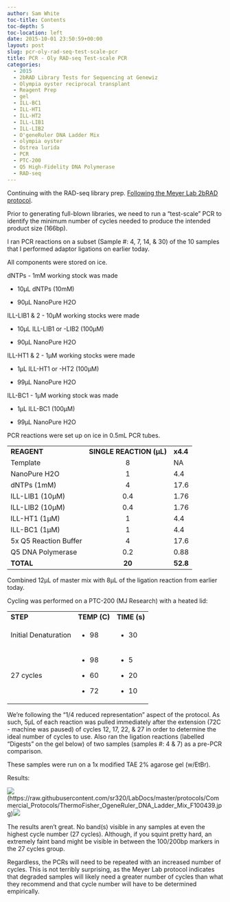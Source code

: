 ```yaml
---
author: Sam White
toc-title: Contents
toc-depth: 5
toc-location: left
date: 2015-10-01 23:50:59+00:00
layout: post
slug: pcr-oly-rad-seq-test-scale-pcr
title: PCR - Oly RAD-seq Test-scale PCR
categories:
  - 2015
  - 2bRAD Library Tests for Sequencing at Genewiz
  - Olympia oyster reciprocal transplant
  - Reagent Prep
  - gel
  - ILL-BC1
  - ILL-HT1
  - ILL-HT2
  - ILL-LIB1
  - ILL-LIB2
  - O'geneRuler DNA Ladder Mix
  - olympia oyster
  - Ostrea lurida
  - PCR
  - PTC-200
  - Q5 High-Fidelity DNA Polymerase
  - RAD-seq
---
```


Continuing with the RAD-seq library prep. [Following the Meyer Lab 2bRAD protocol](https://github.com/sr320/LabDocs/blob/master/protocols/External_Protocols/2bRAD_11Aug2015.pdf).

Prior to generating full-blown libraries, we need to run a "test-scale" PCR to identify the minimum number of cycles needed to produce the intended product size (166bp).

I ran PCR reactions on a subset (Sample #: 4, 7, 14, & 30) of the 10 samples that I performed adaptor ligations on earlier today.

All components were stored on ice.

dNTPs - 1mM working stock was made




    
  * 10μL dNTPs (10mM)

    
  * 90μL NanoPure H2O





ILL-LIB1 & 2 - 10μM working stocks were made


    
  * 10μL ILL-LIB1 or -LIB2 (100μM)

    
  * 90μL NanoPure H2O





ILL-HT1 & 2 - 1μM working stocks were made


    
  * 1μL ILL-HT1 or -HT2 (100μM)

    
  * 99μL NanoPure H2O





ILL-BC1 - 1μM working stock was made


    
  * 1μL ILL-BC1 (100μM)

    
  * 99μL NanoPure H2O





PCR reactions were set up on ice in 0.5mL PCR tubes.

<table >
<tbody >
<tr >

<td >**REAGENT**
</td>

<td >**SINGLE REACTION (μL)**
</td>

<td >**x4.4**
</td>
</tr>
<tr >

<td >Template
</td>

<td style="text-align: center;" >8
</td>

<td >NA
</td>
</tr>
<tr >

<td >NanoPure H2O
</td>

<td style="text-align: center;" >1
</td>

<td >4.4
</td>
</tr>
<tr >

<td >dNTPs (1mM)
</td>

<td style="text-align: center;" >4
</td>

<td >17.6
</td>
</tr>
<tr >

<td >ILL-LIB1 (10μM)
</td>

<td style="text-align: center;" >0.4
</td>

<td >1.76
</td>
</tr>
<tr >

<td >ILL-LIB2 (10μM)
</td>

<td style="text-align: center;" >0.4
</td>

<td >1.76
</td>
</tr>
<tr >

<td >ILL-HT1 (1μM)
</td>

<td style="text-align: center;" >1
</td>

<td >4.4
</td>
</tr>
<tr >

<td >ILL-BC1 (1μM)
</td>

<td style="text-align: center;" >1
</td>

<td >4.4
</td>
</tr>
<tr >

<td >5x Q5 Reaction Buffer
</td>

<td style="text-align: center;" >4
</td>

<td >17.6
</td>
</tr>
<tr >

<td >Q5 DNA Polymerase
</td>

<td style="text-align: center;" >0.2
</td>

<td >0.88
</td>
</tr>
<tr >

<td >**TOTAL**
</td>

<td style="text-align: center;" >**20**
</td>

<td >**52.8**
</td>
</tr>
</tbody>
</table>



Combined 12μL of master mix with 8μL of the ligation reaction from earlier today.

Cycling was performed on a PTC-200 (MJ Research) with a heated lid:

<table >
<tbody >
<tr >

<td >**STEP**
</td>

<td style="text-align: left;" >**TEMP (C)**
</td>

<td >**TIME (s)**
</td>
</tr>
<tr >

<td >Initial Denaturation
</td>

<td >



    
  * 98



</td>

<td >



    
  * 30



</td>
</tr>
<tr >

<td >27 cycles
</td>

<td >



    
  * 98

    
  * 60

    
  * 72



</td>

<td >



    
  * 5

    
  * 20

    
  * 10



</td>
</tr>
</tbody>
</table>

We're following the "1/4 reduced representation" aspect of the protocol. As such, 5μL of each reaction was pulled immediately after the extension (72C - machine was paused) of cycles 12, 17, 22, & 27 in order to determine the ideal number of cycles to use. Also ran the ligation reactions (labelled "Digests" on the gel below) of two samples (samples #: 4 & 7) as a pre-PCR comparison.

These samples were run on a 1x modified TAE 2% agarose gel (w/EtBr).



Results:

![](https://raw.githubusercontent.com/sr320/LabDocs/master/protocols/Commercial_Protocols/ThermoFisher_OgeneRuler_DNA_Ladder_Mix_F100439.jpg)(https://raw.githubusercontent.com/sr320/LabDocs/master/protocols/Commercial_Protocols/ThermoFisher_OgeneRuler_DNA_Ladder_Mix_F100439.jpg)[![](http://eagle.fish.washington.edu/Arabidopsis/20151001_Oly_RAD_gel.jpg)](http://eagle.fish.washington.edu/Arabidopsis/20151001_Oly_RAD_gel.jpg)

















The results aren't great. No band(s) visible in any samples at even the highest cycle number (27 cycles). Although, if you squint pretty hard, an extremely faint band might be visible in between the 100/200bp markers in the 27 cycles group.

Regardless, the PCRs will need to be repeated with an increased number of cycles. This is not terribly surprising, as the Meyer Lab protocol indicates that degraded samples will likely need a greater number of cycles than what they recommend and that cycle number will have to be determined empirically.



